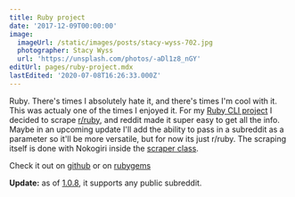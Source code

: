 ```yaml
---
title: Ruby project
date: '2017-12-09T00:00:00'
image:
  imageUrl: /static/images/posts/stacy-wyss-702.jpg
  photographer: Stacy Wyss
  url: 'https://unsplash.com/photos/-aDl1z8_nGY'
editUrl: pages/ruby-project.mdx
lastEdited: '2020-07-08T16:26:33.000Z'
---
```


Ruby. There's times I absolutely hate it, and there's times I'm cool with it.
This was actualy one of the times I enjoyed it. For my
[Ruby CLI project](https://github.com/mcansh/ruby-reddit-cli-app) I decided to
scrape [r/ruby](https://reddit.com/r/ruby), and reddit made it super easy to get
all the info. Maybe in an upcoming update I'll add the ability to pass in a
subreddit as a parameter so it'll be more versatile, but for now its just
r/ruby. The scraping itself is done with Nokogiri inside the
[scraper class](https://github.com/mcansh/ruby-reddit-cli-app/blob/master/lib/reddit/scraper.rb).

Check it out on [github](https://github.com/mcansh/ruby-reddit-cli-app) or on
[rubygems](https://rubygems.org/gems/reddit-ruby)

**Update:** as of
[1.0.8](https://github.com/mcansh/ruby-reddit-cli-app/releases/tag/1.0.8), it
supports any public subreddit.
